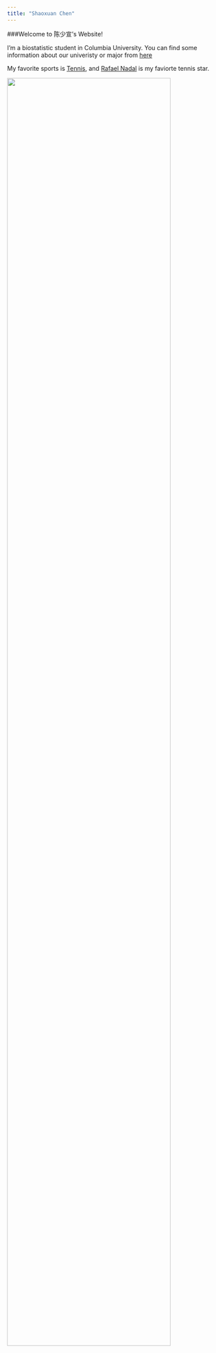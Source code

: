 ```yaml
---
title: "Shaoxuan Chen"
---
```

###Welcome to 陈少宣's Website!



I'm a biostatistic student in Columbia University.
You can find some information about our univeristy or major from [here](https://www.mailman.columbia.edu)

My favorite sports is [Tennis](http://www.tennis.com), 
and [Rafael Nadal](https://en.wikipedia.org/wiki/Rafael_Nadal) is my faviorte tennis star.


<img src="picture/hk.jpg" style="width:87%">
